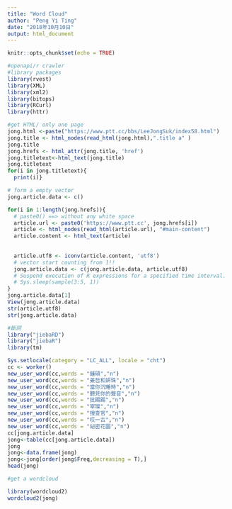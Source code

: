 ```yaml
---
title: "Word Cloud"
author: "Peng Yi Ting"
date: "2018年10月10日"
output: html_document
---
```


```r
knitr::opts_chunk$set(echo = TRUE)
```


```r
#openapi/r crawler
#library packages
library(rvest)
library(XML)
library(xml2)
library(bitops)
library(RCurl)
library(httr)
```

```r
#get HTML/ only one page
jong.html <-paste("https://www.ptt.cc/bbs/LeeJongSuk/index58.html")
jong.title <- html_nodes(read_html(jong.html),".title a" )
jong.title
jong.hrefs <- html_attr(jong.title, 'href')
jong.titletext<-html_text(jong.title)
jong.titletext
for(i in jong.titletext){
  print(i)}
```

```r
# form a empty vector
jong.article.data <- c()

for(i in 1:length(jong.hrefs)){
  # paste0() ==> without any white space
  article.url <- paste0('https://www.ptt.cc', jong.hrefs[i])
  article <- html_nodes(read_html(article.url), "#main-content")
  article.content <- html_text(article)
  
  
  article.utf8 <- iconv(article.content, 'utf8')
  # vector start counting from 1!!
  jong.article.data <- c(jong.article.data, article.utf8)
  # Suspend execution of R expressions for a specified time interval.
  # Sys.sleep(sample(3:5, 1))
}
jong.article.data[1]
View(jong.article.data)
str(article.utf8)
str(jong.article.data)
```

```r
#斷詞
library("jiebaRD")
library("jiebaR")
library(tm)

```

```r

Sys.setlocale(category = "LC_ALL", locale = "cht")
cc <- worker()
new_user_word(cc,words = "鍾碩","n")
new_user_word(cc,words = "姜哲和妍珠","n")
new_user_word(cc,words = "當你沉睡時","n")
new_user_word(cc,words = "聽見你的聲音","n")
new_user_word(cc,words = "批踢踢","n")
new_user_word(cc,words = "宰璨","n")
new_user_word(cc,words = "搜查官","n")
new_user_word(cc,words = "哎一古","n")
new_user_word(cc,words = "祕密花園","n")
cc[jong.article.data]
jong<-table(cc[jong.article.data])
jong
jong<-data.frame(jong)
jong<-jong[order(jong$Freq,decreasing = T),]
head(jong)

```

```r
#get a wordcloud

library(wordcloud2)
wordcloud2(jong)
```


